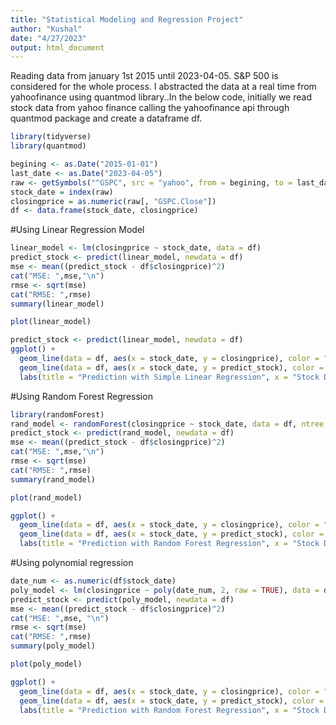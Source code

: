 ```yaml
---
title: "Statistical Modeling and Regression Project"
author: "Kushal"
date: "4/27/2023"
output: html_document
---
```


Reading data from january 1st 2015 until 2023-04-05. S&P 500 is considered for the whole process. I abstracted the data at a real time from yahoofinance using quantmod library..In the below code, initially we read stock data from yahoo finance calling the yahoofinance api through quantmod package and create a dataframe df.
```r

library(tidyverse)
library(quantmod)

begining <- as.Date("2015-01-01")
last_date <- as.Date("2023-04-05")
raw <- getSymbols("^GSPC", src = "yahoo", from = begining, to = last_date, auto.assign = FALSE)
stock_date = index(raw)
closingprice = as.numeric(raw[, "GSPC.Close"])
df <- data.frame(stock_date, closingprice)
```

#Using Linear Regression Model
```r
linear_model <- lm(closingprice ~ stock_date, data = df)
predict_stock <- predict(linear_model, newdata = df)
mse <- mean((predict_stock - df$closingprice)^2)
cat("MSE: ",mse,"\n")
rmse <- sqrt(mse)
cat("RMSE: ",rmse)
summary(linear_model)
```
```r
plot(linear_model) 
```


```r
predict_stock <- predict(linear_model, newdata = df)
ggplot() +
  geom_line(data = df, aes(x = stock_date, y = closingprice), color = "yellow") +
  geom_line(data = df, aes(x = stock_date, y = predict_stock), color = "red") +
  labs(title = "Prediction with Simple Linear Regression", x = "Stock Date", y = "Closing Price") 

```
#Using Random Forest Regression
```r
library(randomForest)
rand_model <- randomForest(closingprice ~ stock_date, data = df, ntree = 200, mtry = 1)
predict_stock <- predict(rand_model, newdata = df)
mse <- mean((predict_stock - df$closingprice)^2)
cat("MSE: ",mse,"\n")
rmse <- sqrt(mse)
cat("RMSE: ",rmse)
summary(rand_model)
```
```r
plot(rand_model) 
```

```r

ggplot() +
  geom_line(data = df, aes(x = stock_date, y = closingprice), color = "blue") +
  geom_line(data = df, aes(x = stock_date, y = predict_stock), color = "red") +
  labs(title = "Prediction with Random Forest Regression", x = "Stock Date", y = "Closing Price") 

```

#Using polynomial regression
```r
date_num <- as.numeric(df$stock_date)
poly_model <- lm(closingprice ~ poly(date_num, 2, raw = TRUE), data = df)
predict_stock <- predict(poly_model, newdata = df)
mse <- mean((predict_stock - df$closingprice)^2)
cat("MSE: ",mse, "\n")
rmse <- sqrt(mse)
cat("RMSE: ",rmse)
summary(poly_model)
```

```r
plot(poly_model) 

```

```r

ggplot() +
  geom_line(data = df, aes(x = stock_date, y = closingprice), color = "blue") +
  geom_line(data = df, aes(x = stock_date, y = predict_stock), color = "red") +
  labs(title = "Prediction with Random Forest Regression", x = "Stock Date", y = "Closing Price") 

```

